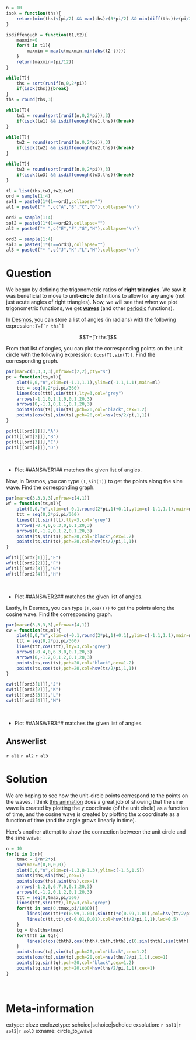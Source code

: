 ```r
n = 10
isok = function(ths){
    return(min(ths)<(pi/2) && max(ths)>(3*pi/2) && min(diff(ths))>(pi/20) && min(diff(ths))<(pi/12) && min(abs(ths-pi/2))>(pi/20) && min(abs(ths-pi))>(pi/20) && min(abs(ths-3*pi/2))>(pi/20) && min(abs(ths))>(pi/20) && min(abs(ths-2*pi))>(pi/20))
}

isdiffenough = function(t1,t2){
    maxmin=0
    for(t in t1){
        maxmin = max(c(maxmin,min(abs(t2-t))))
    }
    return(maxmin>(pi/12))
}

while(T){
    ths = sort(runif(n,0,2*pi))
    if(isok(ths)){break}
}
ths = round(ths,3)

while(T){
    tw1 = round(sort(runif(n,0,2*pi)),3)
    if(isok(tw1) && isdiffenough(tw1,ths)){break}
}

while(T){
    tw2 = round(sort(runif(n,0,2*pi)),3)
    if(isok(tw2) && isdiffenough(tw2,ths)){break}
}

while(T){
    tw3 = round(sort(runif(n,0,2*pi)),3)
    if(isok(tw3) && isdiffenough(tw3,ths)){break}
}

tl = list(ths,tw1,tw2,tw3)
ord = sample(1:4)
sol1 = paste0(1*(1==ord),collapse="")
al1 = paste0("* ",c("A","B","C","D"),collapse="\n")

ord2 = sample(1:4)
sol2 = paste0(1*(1==ord2),collapse="")
al2 = paste0("* ",c("E","F","G","H"),collapse="\n")

ord3 = sample(1:4)
sol3 = paste0(1*(1==ord3),collapse="")
al3 = paste0("* ",c("J","K","L","M"),collapse="\n")

```

Question
========

We began by defining the trigonometric ratios of **right triangles**. We saw it was beneficial to move to unit-**circle** definitions to allow for any angle (not just acute angles of right triangles). Now, we will see that when we plot trigonometric functions, we get **[waves](https://en.wikipedia.org/wiki/Sine_and_cosine#Graph_of_a_function_and_its_elementary_properties)** (and other [periodic](https://en.wikipedia.org/wiki/Periodic_function) functions).

In [Desmos](https://www.desmos.com/calculator), you can store a list of angles (in radians) with the following expression: ``T=[`r ths`]``

$$T=[`r ths`]$$

From that list of angles, you can plot the corresponding points on the unit circle with the following expression: `(cos(T),sin(T))`. Find the corresponding graph.

```r
par(mar=c(3,3,3,3),mfrow=c(2,2),pty="s")
pc = function(ts,ml){
    plot(0,0,"n",xlim=c(-1.1,1.1),ylim=c(-1.1,1.1),main=ml)
    ttt = seq(0,2*pi,pi/360)
    lines(cos(ttt),sin(ttt),lty=3,col="grey")
    arrows(-1.1,0,1.1,0,0.1,20,3)
    arrows(0,-1.1,0,1.1,0.1,20,3)
    points(cos(ts),sin(ts),pch=20,col="black",cex=1.2)
    points(cos(ts),sin(ts),pch=20,col=hsv(ts/2/pi,1,1))
}

pc(tl[[ord[1]]],"A")
pc(tl[[ord[2]]],"B")
pc(tl[[ord[3]]],"C")
pc(tl[[ord[4]]],"D")

```
\

* Plot ##ANSWER1## matches the given list of angles.

Now, in Desmos, you can type `(T,sin(T))` to get the points along the sine wave. Find the corresponding graph.

```r
par(mar=c(3,3,3,3),mfrow=c(4,1))
wf = function(ts,ml){
    plot(0,0,"n",xlim=c(-0.1,round(2*pi,1)+0.1),ylim=c(-1.1,1.1),main=ml,asp=1)
    ttt = seq(0,2*pi,pi/360)
    lines(ttt,sin(ttt),lty=3,col="grey")
    arrows(-0.4,0,6.3,0,0.1,20,3)
    arrows(0,-1.2,0,1.2,0.1,20,3)
    points(ts,sin(ts),pch=20,col="black",cex=1.2)
    points(ts,sin(ts),pch=20,col=hsv(ts/2/pi,1,1))
}

wf(tl[[ord2[1]]],"E")
wf(tl[[ord2[2]]],"F")
wf(tl[[ord2[3]]],"G")
wf(tl[[ord2[4]]],"H")

```
\

* Plot ##ANSWER2## matches the given list of angles.

Lastly, in Desmos, you can type `(T,cos(T))` to get the points along the cosine wave. Find the corresponding graph.

```r
par(mar=c(3,3,3,3),mfrow=c(4,1))
cw = function(ts,ml){
    plot(0,0,"n",xlim=c(-0.1,round(2*pi,1)+0.1),ylim=c(-1.1,1.1),main=ml,asp=1)
    ttt = seq(0,2*pi,pi/360)
    lines(ttt,cos(ttt),lty=3,col="grey")
    arrows(-0.4,0,6.3,0,0.1,20,3)
    arrows(0,-1.2,0,1.2,0.1,20,3)
    points(ts,cos(ts),pch=20,col="black",cex=1.2)
    points(ts,cos(ts),pch=20,col=hsv(ts/2/pi,1,1))
}

cw(tl[[ord3[1]]],"J")
cw(tl[[ord3[2]]],"K")
cw(tl[[ord3[3]]],"L")
cw(tl[[ord3[4]]],"M")

```
\

* Plot ##ANSWER3## matches the given list of angles.


Answerlist
--------

`r al1`
`r al2`
`r al3`

Solution
========

We are hoping to see how the unit-circle points correspond to the points on the waves. I think [this animation](https://en.wikipedia.org/wiki/Sine_and_cosine#/media/File:Circle_cos_sin.gif) does a great job of showing that the sine wave is created by plotting the $y$ coordinate (of the unit circle) as a function of time, and the cosine wave is created by plotting the $x$ coordinate as a function of time (and the angle grows linearly in time).

Here's another attempt to show the connection between the unit circle and the sine wave:

```r
n = 40
for(i in 1:n){
    tmax = i/n*2*pi
    par(mar=c(0,0,0,0))
    plot(0,0,"n",xlim=c(-1.3,8-1.3),ylim=c(-1.5,1.5))
    points(ths,sin(ths),cex=1)
    points(cos(ths),sin(ths),cex=1)
    arrows(-1.2,0,6.7,0,0.1,20,3)
    arrows(0,-1.2,0,1.2,0.1,20,3)
    ttt = seq(0,tmax,pi/360)
    lines(ttt,sin(ttt),lty=3,col="grey")
    for(tt in seq(0,tmax,pi/1080)){
        lines(cos(tt)*c(0.99,1.01),sin(tt)*c(0.99,1.01),col=hsv(tt/2/pi,1,1),lwd=0.5)
        lines(c(tt,tt),c(-0.01,0.01),col=hsv(tt/2/pi,1,1),lwd=0.5)
    }
    tq = ths[ths<tmax]
    for(thth in tq){
        lines(c(cos(thth),cos(thth),thth,thth),c(0,sin(thth),sin(thth),0),lty=2,col=hsv(thth/2/pi,1,1))
    }
    points(cos(tq),sin(tq),pch=20,col="black",cex=1.2)
    points(cos(tq),sin(tq),pch=20,col=hsv(ths/2/pi,1,1),cex=1)
    points(tq,sin(tq),pch=20,col="black",cex=1.2)
    points(tq,sin(tq),pch=20,col=hsv(ths/2/pi,1,1),cex=1)
}
```
\




Meta-information
============
extype: cloze
exclozetype: schoice|schoice|schoice
exsolution: `r sol1`|`r sol2`|`r sol3`
exname: circle_to_wave